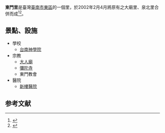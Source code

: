 {{ROC Village or Li Info
|City/CountyName=臺南市
|DivName=東區
|Village/LiName=東門
|Village/Li=里
|OldName = 
|Longitude =
|Latitude =
|AreaTotal =0.1725
|HouseholdTotal=961
|PopTotal =2377
|YearMonth=2013年3月
|Male=1126
|Female=1251
|Head = 陳憲明
|Sub =25
|Website =
|Neighbors =[[圍下里|圍下里]]、[[中西里_(臺南市東區)|中西里]]、[[龍山里_(臺南市東區)|龍山-{里}-]]、[[泉南里|泉南里]]、[[大同里_(臺南市東區)|大同里]]<br>[[中西區_(臺南市)|中西區]]：[[萬昌里|萬昌里]]
|MapLocation =臺南市東區東門里.svg
|Address = 北門路一段82號
|DataSource =
*[http://www.tneast.gov.tw/village_1a.php?id=%AAF%AA%F9%A8%BD 東區區公所]
*[http://www.tnecg.gov.tw/tnecg/population.asp?nSub=C00000 臺南市東區戶政事務所網站]
}}
'''東門里'''是臺灣[[臺南市|臺南市]][[東區_(台南市)|東區]]的一個里，於2002年2月4月將原有之大廟里、泉北里合併而成<ref>{{Cite web |url=http://www.tneast.gov.tw/village_1a.php?id=%AAF%AA%F9%A8%BD |title=東區區公所 |access-date=2013-04-02 |archive-date=2020-01-15 |archive-url=https://web.archive.org/web/20200115043012/http://www.tneast.gov.tw/village_1a.php?id=%AAF%AA%F9%A8%BD |dead-url=yes }}</ref><ref>{{cite book|title=臺灣全志: 政治志·建置沿革篇|year=2007|publisher=國史館臺灣文獻館}}</ref>。

== 景點、設施 ==
*學校
**[[台南神學院|台南神學院]]
*宗教
**[[東門大人廟|大人廟]]
**[[臺南彌陀寺|彌陀寺]]
**東門教會
*醫院
**[[新樓醫院|新樓醫院]]


==参考文献==
{{Reflist|refs=
<!---
<ref name="地">{{cite book|author= |title=《臺灣地名辭書卷廿一：臺南市》 |year=1999 |month=2 |publisher=國史館臺灣文獻館 |location= |isbn= 957-02-3370-2 |pages=311－315頁 }}</ref>
--->
}}
{{臺南市東區行政區劃}}